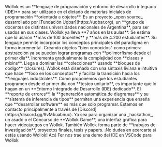
<CardGrid>
  <Card title="¿Qué es Wollok?" icon="rocket">
    Wollok es un **lenguaje de programación y entorno de desarrollo integrado
    (IDE)** para ser utilizado en el dictado de materias iniciales de
    programación **orientada a objetos**. Es un proyecto _open source_
    desarrollado por [Fundación Uqbar](https://uqbar.org), un **grupo de
    docentes de distintas universidades nacionales de Argentina**, para ser
    usados en sus clases. Wollok ya lleva **7 años en las aulas**. Se estima que
    lo usaron **más de 100 docentes** y **más de 4.200 estudiantes**.
  </Card>

  <Card title="Una herramienta con sentido pedagógico" icon="open-book">
    Su lenguaje permite incorporar los conceptos principales del paradigma en
    forma incremental. Creando objetos "bien conocidos" como primera abstracción
    ya se pueden lograr programas con **polimorfismo desde el primer día**.
    Incrementa gradualmente la complejidad con **clases y mixins**. Llega a
    dominar las **colecciones** usando **bloques de código** (closures). Wollok
    está diseñado con una sintaxis liviana e intuitiva que hace **foco en los
    conceptos** y facilita la transición hacia los **lenguajes industriales**.
  </Card>

  <Card title="Pensado desde la industria" icon="setting">
    Como proponemos que los estudiantes programen desde el primer día con
    **testeo unitario**, es importante que lo hagan en un **Entorno Integrado de
    Desarrollo (IDE) dedicado**. El **reporte de errores**, la **generación
    automática de diagramas** y su **sistema de inferencia de tipos** permiten
    una experiencia que enseña que **desarrollar software** es más que solo
    programar.
  </Card>

  <Card title="En contacto con la comunidad" icon="star">
    Estamos en contacto principalmente a través de
    [Discord](https://discord.gg/9vMbuabnuc). Ya sea para organizar una
    _hackathon_, un asado o el Concurso de **Wollok Game**, una interfaz gráfica
    para hacer videojuegos en Wollok. También Wollok forma parte de **trabajos
    de investigación**, proyectos finales, tesis y papers. ¡No dudes en
    acercarte si estás usando Wollok!
  </Card>

  <Card title="Acá una demo de Dodain" icon="youtube">
    Acá Fer nos trae una demo del IDE en VSCode para Wollok
    <YouTube id="https://youtu.be/AwkKZ41U6WE" />
  </Card>
</CardGrid>
